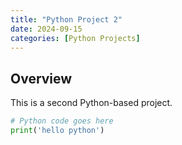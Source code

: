 ```yaml
---
title: "Python Project 2"
date: 2024-09-15
categories: [Python Projects]
---
```


## Overview

This is a second Python-based project.

```python
# Python code goes here
print('hello python')

```
